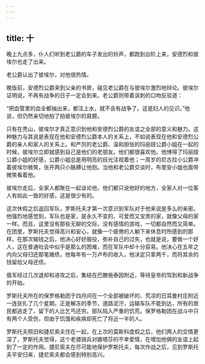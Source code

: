 ```yaml
---
---
---
```

title: 十
---



晚上九点多，仆人们听到老公爵的车子发出的铃声，都跑到台阶上来，安德烈和彼埃尔也走了出来。

老公爵认出了彼埃尔，对他很热情。

晚饭前，安德烈公爵来到父亲的书房，碰见老公爵在与彼埃尔激烈地辩论。彼埃尔证明说，不再有战争的日子一定会到来。老公爵则带着讽刺的口吻反驳道：

“把血管里的血全都抽出来，都注上水，就不会有战争了。这是妇人的见识。”他说，但仍然亲切地拍了拍彼埃尔的肩膀。

只有在秃山，彼埃尔才真正意识到他和安德烈公爵的友谊之全部的意义和魅力。这种魅力与其说是表现在他和安德烈公爵本人的关系上，不如说表现在他和安德烈公爵的亲人和家人的关系上。和严厉的老公爵、温和胆怯的玛丽娅公爵小姐在一起的时候，彼埃尔立即就感到自己是他们的老朋友。他们都很喜欢他。他博得了玛丽娅公爵小姐的好感，公爵小姐总是用明亮的目光注视着他；一周岁的尼古拉小公爵冲着彼埃尔微笑，张开两只小胳膊让他抱。当他和老公爵交谈时，布里安小姐也面带微笑看着他。

彼埃尔走后，全家人都聚在一起谈论他，他们都只说他好的地方，全家人对一位客人有如此一致的好感，这是很少有的。

这次休假之后返回军队，罗斯托夫才第一次意识到军队对于他来说是多么的亲密。他强烈地感觉到，军队也是家，是永久不变的、可爱而又宝贵的家，就像父母的家一样。而且，这里没有那些无聊的交际，没有感情的游戏，一切都自然而又简单。在团里，罗斯托夫觉得高兴和安心，就像一个疲倦的人躺下来休息时所感到的那样。在那次输钱之后，他决心好好服役，弥补自己的过失，也就是说，要做一个好人，这在普通社会中似乎是那么的困难，而在军队中却十分容易。他决心在五年之内向父母归还那笔赌债，他每年有一万卢布的收入，他决定只拿两千，而将其余的钱留给父母还债。

俄军经过几次退却和进攻之后，集结在巴滕施泰因附近，等待皇帝的驾到和新战争的开始。

罗斯托夫所在的保罗格勒团于四月间在一个全部被破坏的、荒凉的日耳曼村庄附近一连驻扎了几个星期。正是解冻的季节，道路泥泞，运输车队不能到达，所有的居民都逃走了，留下的人比乞丐还穷。部队陷入严重的饥荒。保罗格勒团在战斗中只有两个人受伤，但由于饥饿和疾病却死亡了将近一半的人。

罗斯托夫照旧和捷尼索夫住在一起，在上次的莫斯科度假之后，他们两人的交情更深了，罗斯托夫觉得，这个老骠骑兵对娜塔莎的不幸爱情，在增加他俩的友谊上起到了一定的作用。捷尼索夫在尽可能地保护罗斯托夫，每次作战之后，见到罗斯托夫平安归来，捷尼索夫都会感到特别高兴。